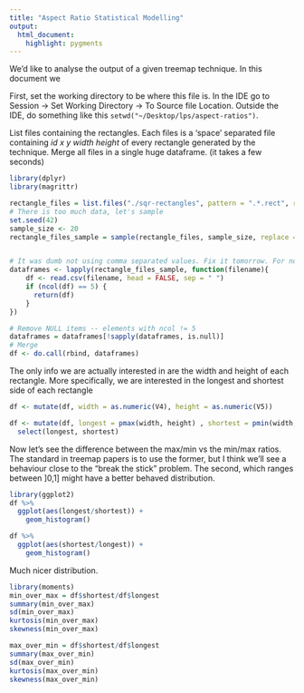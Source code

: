 ```yaml
---
title: "Aspect Ratio Statistical Modelling"
output:
  html_document:
    highlight: pygments
---
```


We'd like to analyse the output of a given treemap technique. In this document we



First, set the working directory to be where this file is. In the IDE go to Session -> Set Working Directory -> To Source file Location.
Outside the IDE, do something like this `setwd("~/Desktop/lps/aspect-ratios")`.

List files containing the rectangles. 
Each files is a 'space' separated file containing *id x y width height* of every rectangle generated by the technique.
Merge all files in a single huge dataframe. (it takes a few seconds)
```r
library(dplyr)
library(magrittr)

rectangle_files = list.files("./sqr-rectangles", pattern = ".*.rect", recursive = TRUE, full.names = TRUE)
# There is too much data, let's sample
set.seed(42)
sample_size <- 20
rectangle_files_sample = sample(rectangle_files, sample_size, replace = FALSE)


# It was dumb not using comma separated values. Fix it tomorrow. For now ignore dataframes with more than 5 columns.
dataframes <- lapply(rectangle_files_sample, function(filename){
    df <- read.csv(filename, head = FALSE, sep = " ")
    if (ncol(df) == 5) {
      return(df)
    }
})

# Remove NULL items -- elements with ncol != 5
dataframes = dataframes[!sapply(dataframes, is.null)]
# Merge
df <- do.call(rbind, dataframes)
```

The only info we are actually interested in are the width and height of each rectangle.
More specifically, we are interested in the longest and shortest side of each rectangle
```r
df <- mutate(df, width = as.numeric(V4), height = as.numeric(V5))

df <- mutate(df, longest = pmax(width, height) , shortest = pmin(width, height)) %>%
  select(longest, shortest)
```

Now let's see the difference between the max/min vs the min/max ratios.
The standard in treemap papers is to use the former, but I think we'll see a behaviour close to the "break the stick" problem.
The second, which ranges between ]0,1] might have a better behaved distribution.
```r
library(ggplot2)
df %>%
  ggplot(aes(longest/shortest)) +
    geom_histogram()
```

```r
df %>%
  ggplot(aes(shortest/longest)) +
    geom_histogram()
```

Much nicer distribution.
```r
library(moments)
min_over_max = df$shortest/df$longest
summary(min_over_max)
sd(min_over_max)
kurtosis(min_over_max)
skewness(min_over_max)

max_over_min = df$shortest/df$longest
summary(max_over_min)
sd(max_over_min)
kurtosis(max_over_min)
skewness(max_over_min)

```






